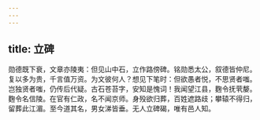```yaml
---
---
---
```

title: 立碑
---



勋德既下衰，文章亦陵夷：但见山中石，立作路傍碑。铭勋悉太公，叙德皆仲尼。复以多为贵，千言值万资。为文彼何人？想见下笔时：但欲愚者悦，不思贤者嗤。岂独贤者嗤，仍传后代疑。古石苍苔字，安知是愧词！我闻望江县，麴令抚茕嫠。麴令名信陵。在官有仁政，名不闻京师。身殁欲归葬，百姓遮路歧；攀辕不得归，留葬此江湄。至今道其名，男女涕皆垂。无人立碑碣，唯有邑人知。
